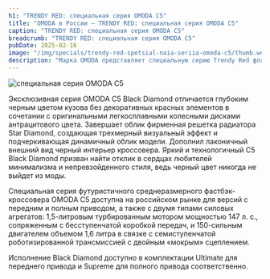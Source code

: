```yaml
---
h1: "TRENDY RED: специальная серия OMODA C5"
title: "OMODA в России — TRENDY RED: специальная серия OMODA C5"
caption: "TRENDY RED: специальная серия OMODA C5"
breadcrumb: "TRENDY RED: специальная серия OMODA C5"
pubDate: 2025-02-16
image: "/img/specials/trendy-red-spetsial-naia-seriia-omoda-c5/thumb.webp"
description: "Марка OMODA представляет специальную серию Trendy Red флагманской модели OMODA C5. Стильный и технологичный автомобиль в новом цветовом исполнении уже доступен в официальных дилерских центрах."
---
```



<picture>
	<img src="/img/specials/trendy-red-spetsial-naia-seriia-omoda-c5/1.webp" class="w-full mb-10" alt="специальная серия OMODA C5" />
</picture>

Эксклюзивная серия OMODA C5 Black Diamond отличается глубоким черным цветом кузова без декоративных красных элементов в сочетании с оригинальными легкосплавными колесными дисками антрацитового цвета. Завершает облик фирменная решетка радиатора Star Diamond, создающая трехмерный визуальный эффект и подчеркивающая динамичный облик модели. Дополнил лаконичный внешний вид черный интерьер кроссовера. Яркий и технологичный C5 Black Diamond призван найти отклик в сердцах любителей минимализма и непревзойденного стиля, ведь черный цвет никогда не выйдет из моды.

Специальная серия футуристичного среднеразмерного фастбэк-кроссовера OMODA C5 доступна на российском рынке для версий с передним и полным приводом, а также с двумя типами силовых агрегатов: 1,5-литровым турбированным мотором мощностью 147 л. с., сопряженным с бесступенчатой коробкой передач, и 150-сильным двигателем объемом 1,6 литра в связке с семиступенчатой роботизированной трансмиссией с двойным «мокрым» сцеплением.

Исполнение Black Diamond доступно в комплектации Ultimate для переднего привода и Supreme для полного привода соответственно.

<SpecialSalonsInfo dataFormName="Узнать подробнее. Фестиваль продаж" />